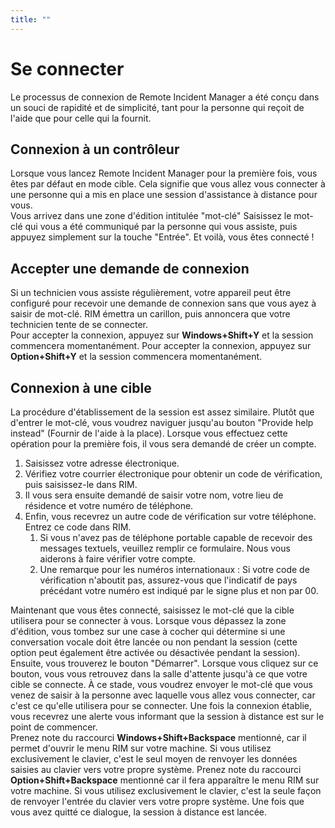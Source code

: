 ```yaml
---
title: ""
---
```



# Se connecter
Le processus de connexion de Remote Incident Manager a été conçu dans un souci de rapidité et de simplicité, tant pour la personne qui reçoit de l'aide que pour celle qui la fournit.
## Connexion à un contrôleur
Lorsque vous lancez Remote Incident Manager pour la première fois, vous êtes par défaut en mode cible. Cela signifie que vous allez vous connecter à une personne qui a mis en place une session d'assistance à distance pour vous.  
Vous arrivez dans une zone d'édition intitulée "mot-clé" Saisissez le mot-clé qui vous a été communiqué par la personne qui vous assiste, puis appuyez simplement sur la touche "Entrée". Et voilà, vous êtes connecté !
## Accepter une demande de connexion
Si un technicien vous assiste régulièrement, votre appareil peut être configuré pour recevoir une demande de connexion sans que vous ayez à saisir de mot-clé. RIM émettra un carillon, puis annoncera que votre technicien tente de se connecter.  
<Windows>Pour accepter la connexion, appuyez sur **Windows+Shift+Y** et la session commencera momentanément.</Windows>
<MacOS>Pour accepter la connexion, appuyez sur **Option+Shift+Y** et la session commencera momentanément.</MacOS>
## Connexion à une cible
La procédure d'établissement de la session est assez similaire. Plutôt que d'entrer le mot-clé, vous voudrez naviguer jusqu'au bouton "Provide help instead" (Fournir de l'aide à la place). Lorsque vous effectuez cette opération pour la première fois, il vous sera demandé de créer un compte.
1. Saisissez votre adresse électronique.
1. Vérifiez votre courrier électronique pour obtenir un code de vérification, puis saisissez-le dans RIM.
1. Il vous sera ensuite demandé de saisir votre nom, votre lieu de résidence et votre numéro de téléphone.
1. Enfin, vous recevrez un autre code de vérification sur votre téléphone. Entrez ce code dans RIM.
    1. Si vous n'avez pas de téléphone portable capable de recevoir des messages textuels, veuillez remplir ce formulaire. Nous vous aiderons à faire vérifier votre compte.
    1. Une remarque pour les numéros internationaux : Si votre code de vérification n'aboutit pas, assurez-vous que l'indicatif de pays précédant votre numéro est indiqué par le signe plus et non par 00.

Maintenant que vous êtes connecté, saisissez le mot-clé que la cible utilisera pour se connecter à vous. Lorsque vous dépassez la zone d'édition, vous tombez sur une case à cocher qui détermine si une conversation vocale doit être lancée ou non pendant la session (cette option peut également être activée ou désactivée pendant la session). Ensuite, vous trouverez le bouton "Démarrer". Lorsque vous cliquez sur ce bouton, vous vous retrouvez dans la salle d'attente jusqu'à ce que votre cible se connecte. À ce stade, vous voudrez envoyer le mot-clé que vous venez de saisir à la personne avec laquelle vous allez vous connecter, car c'est ce qu'elle utilisera pour se connecter. Une fois la connexion établie, vous recevrez une alerte vous informant que la session à distance est sur le point de commencer.  
<Windows>Prenez note du raccourci **Windows+Shift+Backspace** mentionné, car il permet d'ouvrir le menu RIM sur votre machine. Si vous utilisez exclusivement le clavier, c'est le seul moyen de renvoyer les données saisies au clavier vers votre propre système.</Windows>
<MacOS>Prenez note du raccourci **Option+Shift+Backspace** mentionné car il fera apparaître le menu RIM sur votre machine. Si vous utilisez exclusivement le clavier, c'est la seule façon de renvoyer l'entrée du clavier vers votre propre système.</MacOS>
Une fois que vous avez quitté ce dialogue, la session à distance est lancée.
